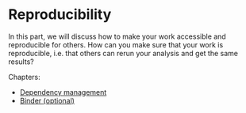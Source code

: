 # Reproducibility

In this part, we will discuss how to make your work accessible and reproducible for others.
How can you make sure that your work is reproducible, i.e. that others can rerun your analysis and get the same results?

Chapters:

* [Dependency management](dependency-management.qmd)
* [Binder (optional)](binder.qmd)


